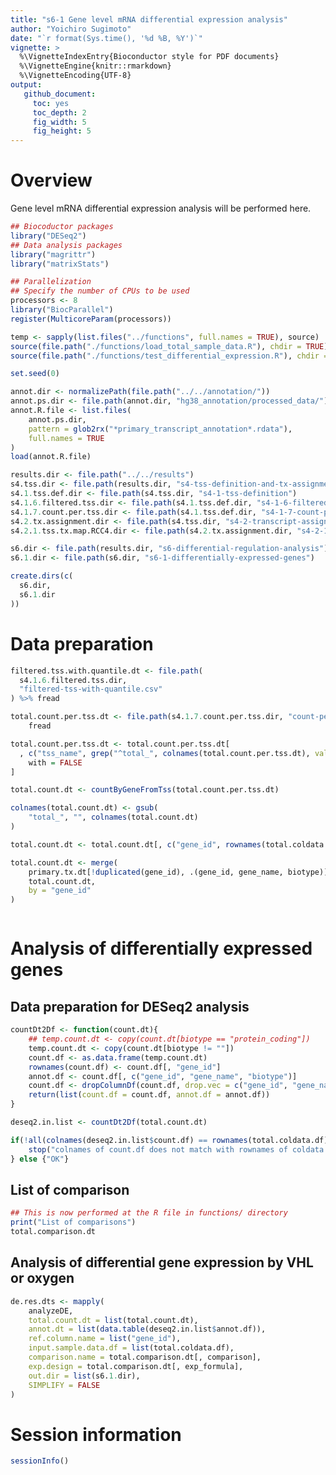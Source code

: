 ```yaml
---
title: "s6-1 Gene level mRNA differential expression analysis"
author: "Yoichiro Sugimoto"
date: "`r format(Sys.time(), '%d %B, %Y')`"
vignette: >
  %\VignetteIndexEntry{Bioconductor style for PDF documents}
  %\VignetteEngine{knitr::rmarkdown}
  %\VignetteEncoding{UTF-8}
output:
   github_document:
     toc: yes
     toc_depth: 2
     fig_width: 5
     fig_height: 5
---
```



# Overview

Gene level mRNA differential expression analysis will be performed here.

```r

## Biocoductor packages
library("DESeq2")
## Data analysis packages
library("magrittr")
library("matrixStats")

## Parallelization
## Specify the number of CPUs to be used
processors <- 8
library("BiocParallel")
register(MulticoreParam(processors))

temp <- sapply(list.files("../functions", full.names = TRUE), source)
source(file.path("./functions/load_total_sample_data.R"), chdir = TRUE)
source(file.path("./functions/test_differential_expression.R"), chdir = TRUE)

set.seed(0)

```


```r

annot.dir <- normalizePath(file.path("../../annotation/"))
annot.ps.dir <- file.path(annot.dir, "hg38_annotation/processed_data/")
annot.R.file <- list.files(
    annot.ps.dir,
    pattern = glob2rx("*primary_transcript_annotation*.rdata"),
    full.names = TRUE
)
load(annot.R.file)

results.dir <- file.path("../../results")
s4.tss.dir <- file.path(results.dir, "s4-tss-definition-and-tx-assignment")
s4.1.tss.def.dir <- file.path(s4.tss.dir, "s4-1-tss-definition")
s4.1.6.filtered.tss.dir <- file.path(s4.1.tss.def.dir, "s4-1-6-filtered-tss")
s4.1.7.count.per.tss.dir <- file.path(s4.1.tss.def.dir, "s4-1-7-count-per-tss")
s4.2.tx.assignment.dir <- file.path(s4.tss.dir, "s4-2-transcript-assignment")
s4.2.1.tss.tx.map.RCC4.dir <- file.path(s4.2.tx.assignment.dir, "s4-2-1-tss-transcript-mapping-RCC4")

s6.dir <- file.path(results.dir, "s6-differential-regulation-analysis")
s6.1.dir <- file.path(s6.dir, "s6-1-differentially-expressed-genes")

create.dirs(c(
  s6.dir,
  s6.1.dir
))

```

# Data preparation

```r

filtered.tss.with.quantile.dt <- file.path(
  s4.1.6.filtered.tss.dir,
  "filtered-tss-with-quantile.csv"
) %>% fread

total.count.per.tss.dt <- file.path(s4.1.7.count.per.tss.dir, "count-per-confident-tss.csv") %>%
    fread

total.count.per.tss.dt <- total.count.per.tss.dt[
  , c("tss_name", grep("^total_", colnames(total.count.per.tss.dt), value = TRUE)),
    with = FALSE
]

total.count.dt <- countByGeneFromTss(total.count.per.tss.dt)

colnames(total.count.dt) <- gsub(
    "total_", "", colnames(total.count.dt)
)

total.count.dt <- total.count.dt[, c("gene_id", rownames(total.coldata.df)), with = FALSE]

total.count.dt <- merge(
    primary.tx.dt[!duplicated(gene_id), .(gene_id, gene_name, biotype)],
    total.count.dt,
    by = "gene_id"
)



```

# Analysis of differentially expressed genes

## Data preparation for DESeq2 analysis

```r

countDt2Df <- function(count.dt){
    ## temp.count.dt <- copy(count.dt[biotype == "protein_coding"])
    temp.count.dt <- copy(count.dt[biotype != ""])
    count.df <- as.data.frame(temp.count.dt)
    rownames(count.df) <- count.df[, "gene_id"]
    annot.df <- count.df[, c("gene_id", "gene_name", "biotype")]
    count.df <- dropColumnDf(count.df, drop.vec = c("gene_id", "gene_name", "biotype"))
    return(list(count.df = count.df, annot.df = annot.df))
}

deseq2.in.list <- countDt2Df(total.count.dt)

if(!all(colnames(deseq2.in.list$count.df) == rownames(total.coldata.df))){
    stop("colnames of count.df does not match with rownames of coldata.df")
} else {"OK"}

```

## List of comparison

```r

## This is now performed at the R file in functions/ directory
print("List of comparisons")
total.comparison.dt

```


## Analysis of differential gene expression by VHL or oxygen

```r

de.res.dts <- mapply(
    analyzeDE,
    total.count.dt = list(total.count.dt),
    annot.dt = list(data.table(deseq2.in.list$annot.df)),
    ref.column.name = list("gene_id"),
    input.sample.data.df = list(total.coldata.df),
    comparison.name = total.comparison.dt[, comparison],
    exp.design = total.comparison.dt[, exp_formula],
    out.dir = list(s6.1.dir),
    SIMPLIFY = FALSE
)

```



# Session information

```r

sessionInfo()

```
